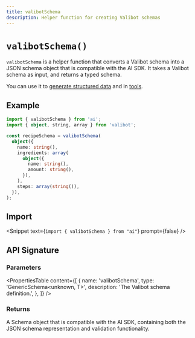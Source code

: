 ```yaml
---
title: valibotSchema
description: Helper function for creating Valibot schemas
---
```


# `valibotSchema()`

`valibotSchema` is a helper function that converts a Valibot schema into a JSON schema object that is compatible with the AI SDK.
It takes a Valibot schema as input, and returns a typed schema.

You can use it to [generate structured data](/docs/ai-sdk-core/generating-structured-data) and in [tools](/docs/ai-sdk-core/tools-and-tool-calling).

## Example

```ts
import { valibotSchema } from 'ai';
import { object, string, array } from 'valibot';

const recipeSchema = valibotSchema(
  object({
    name: string(),
    ingredients: array(
      object({
        name: string(),
        amount: string(),
      }),
    ),
    steps: array(string()),
  }),
);
```

## Import

<Snippet text={`import { valibotSchema } from "ai"`} prompt={false} />

## API Signature

### Parameters

<PropertiesTable
  content={[
    {
      name: 'valibotSchema',
      type: 'GenericSchema<unknown, T>',
      description: 'The Valibot schema definition.',
    },
  ]}
/>

### Returns

A Schema object that is compatible with the AI SDK, containing both the JSON schema representation and validation functionality.
